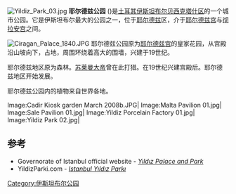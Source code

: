 [[Image:Yildiz_Park_03.jpg|thumb]]
'''耶尔德兹公园''' ({{lang-tr|Yıldız Parkı}})是[[土耳其|土耳其]][[伊斯坦布尔|伊斯坦布尔]][[贝西克塔什区|贝西克塔什区]]的一个城市公园。它是伊斯坦布尔最大的公园之一，位于[[耶尔德兹|耶尔德兹]]区，介于[[耶尔德兹宫|耶尔德兹宫]]与[[彻拉安宫|彻拉安宫]]之间。

[[Image:Ciragan_Palace_1840.JPG|thumb]]
耶尔德兹公园原为[[耶尔德兹宫|耶尔德兹宫]]的皇家花园，从宫殿沿山坡向下，占地{{convert|25|acre|km2|sing=on}}，周围环绕着高大的围墙，兴建于19世纪。

耶尔德兹地区原为森林。[[苏莱曼大帝|苏莱曼大帝]]曾在此打猎。在19世纪兴建宫殿后。耶尔德兹地区开始发展。

耶尔德兹公园内的植物来自世界各地。

<gallery>
Image:Cadir Kiosk garden March 2008b.JPG|
Image:Malta Pavilion 01.jpg|
Image:Sale Pavilion 01.jpg|
Image:Yildiz Porcelain Factory 01.jpg|
Image:Yildiz Park 02.jpg|
</gallery>

==参考==
* Governorate of Istanbul official website - [https://web.archive.org/web/20070629190849/http://www.istanbul.gov.tr/Default.aspx?pid=359 ''Yıldız Palace and Park'']
* YildizParki.com  - [https://web.archive.org/web/20080615003634/http://www.yildizparki.com/ ''Istanbul Yıldız Parkı'']
{{coord|41.0483|N|29.0156|E|source:dewiki_region:TR_type:landmark|format=dms|display=title}}
[[Category:伊斯坦布尔公园|Category:伊斯坦布尔公园]]